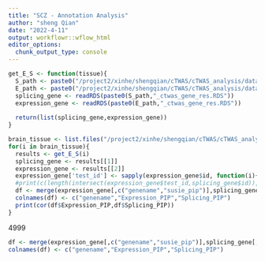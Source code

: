 ```yaml
---
title: "SCZ - Annotation Analysis"
author: "sheng Qian"
date: "2022-4-11"
output: workflowr::wflow_html
editor_options:
  chunk_output_type: console
---
```


```r
get_E_S <- function(tissue){
  S_path <- paste0("/project2/xinhe/shengqian/cTWAS/cTWAS_analysis/data/SCZ_2018_S/",tissue,"/SCZ_",tissue)
  E_path <- paste0("/project2/xinhe/shengqian/cTWAS/cTWAS_analysis/data/SCZ_2018/",tissue,"/SCZ_",tissue)
  splicing_gene <- readRDS(paste0(S_path,"_ctwas_gene_res.RDS"))
  expression_gene <- readRDS(paste0(E_path,"_ctwas_gene_res.RDS"))
  
  return(list(splicing_gene,expression_gene))
}
```



```r
brain_tissue <- list.files("/project2/xinhe/shengqian/cTWAS/cTWAS_analysis/data/SCZ_2018_S/")
for(i in brain_tissue){
  results <- get_E_S(i)
  splicing_gene <- results[[1]]
  expression_gene <- results[[2]]
  expression_gene['test_id'] <- sapply(expression_gene$id, function(i){strsplit(i,"[.]")[[1]][1]})
  #print(c(length(intersect(expression_gene$test_id,splicing_gene$id)),length(intersect(expression_gene$genename,splicing_gene$genename))))
  df <- merge(expression_gene[,c("genename","susie_pip")],splicing_gene[,c("genename","susie_pip")],by = "genename")
  colnames(df) <- c("genename","Expression_PIP","Splicing_PIP")
  print(cor(df$Expression_PIP,df$Splicing_PIP))
}
```
4999

```r
df <- merge(expression_gene[,c("genename","susie_pip")],splicing_gene[,c("genename","susie_pip")],by = "genename")
colnames(df) <- c("genename","Expression_PIP","Splicing_PIP")
```

